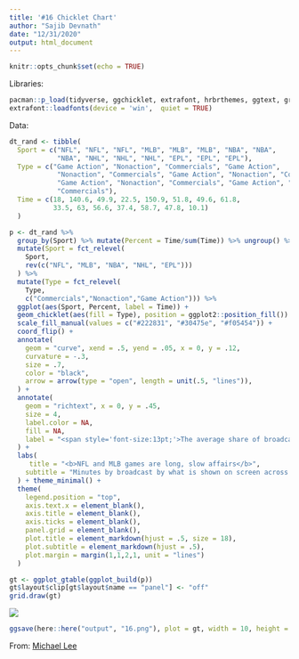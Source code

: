```yaml
---
title: '#16 Chicklet Chart'
author: "Sajib Devnath"
date: "12/31/2020"
output: html_document
---
```


```r
knitr::opts_chunk$set(echo = TRUE)
```


Libraries:

```r
pacman::p_load(tidyverse, ggchicklet, extrafont, hrbrthemes, ggtext, grid)
extrafont::loadfonts(device = 'win',  quiet = TRUE)
```


Data: 

```r
dt_rand <- tibble(
  Sport = c("NFL", "NFL", "NFL", "MLB", "MLB", "MLB", "NBA", "NBA",
            "NBA", "NHL", "NHL", "NHL", "EPL", "EPL", "EPL"),
  Type = c("Game Action", "Nonaction", "Commercials", "Game Action", 
            "Nonaction", "Commercials", "Game Action", "Nonaction", "Commercials", 
            "Game Action", "Nonaction", "Commercials", "Game Action", "Nonaction", 
            "Commercials"),
  Time = c(18, 140.6, 49.9, 22.5, 150.9, 51.8, 49.6, 61.8,
           33.5, 63, 56.6, 37.4, 58.7, 47.8, 10.1)
  )
```




```r
p <- dt_rand %>% 
  group_by(Sport) %>% mutate(Percent = Time/sum(Time)) %>% ungroup() %>% 
  mutate(Sport = fct_relevel(
    Sport,
    rev(c("NFL", "MLB", "NBA", "NHL", "EPL")))
  ) %>% 
  mutate(Type = fct_relevel(
    Type,
    c("Commercials","Nonaction","Game Action"))) %>% 
  ggplot(aes(Sport, Percent, label = Time)) +
  geom_chicklet(aes(fill = Type), position = ggplot2::position_fill()) +
  scale_fill_manual(values = c("#222831", "#30475e", "#f05454")) +
  coord_flip() +
  annotate(
    geom = "curve", xend = .5, yend = .05, x = 0, y = .12,
    curvature = -.3,
    size = .7,
    color = "black",
    arrow = arrow(type = "open", length = unit(.5, "lines")),
  ) +
  annotate(
    geom = "richtext", x = 0, y = .45, 
    size = 4,
    label.color = NA,
    fill = NA,
    label = "<span style='font-size:13pt;'>The average share of broadcast time showing <strong style='color:#FA759F'>GAME ACTION</strong> is highest in<br>the English Premier League - but there is more total action in an average<br>National Hockey League game, which lasts longer.</span>"
  ) +
  labs(
     title = "<b>NFL and MLB games are long, slow affairs</b>",
    subtitle = "Minutes by broadcast by what is shown on screen across five major men's sports leagues"
  ) + theme_minimal() +
  theme(
    legend.position = "top", 
    axis.text.x = element_blank(),
    axis.title = element_blank(),
    axis.ticks = element_blank(),
    panel.grid = element_blank(),
    plot.title = element_markdown(hjust = .5, size = 18),
    plot.subtitle = element_markdown(hjust = .5),
    plot.margin = margin(1,1,2,1, unit = "lines")
  ) 

gt <- ggplot_gtable(ggplot_build(p))
gt$layout$clip[gt$layout$name == "panel"] <- "off"
grid.draw(gt)

```

![](/uploads/16.png)

```r
ggsave(here::here("output", "16.png"), plot = gt, width = 10, height = 5, type="cairo", dpi = 600)
```


From: [Michael Lee](https://www.mikelee.co/posts/2020-02-08-recreate-fivethirtyeight-chicklet-stacked-bar-chart-in-ggplot2/)

































